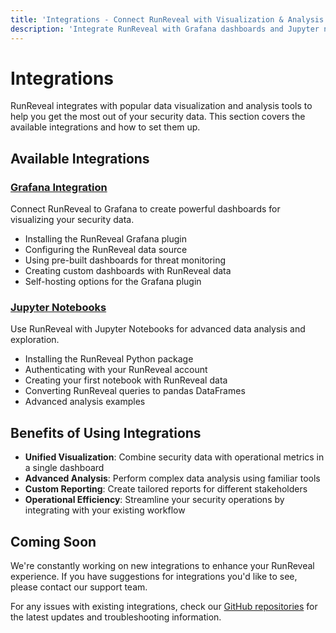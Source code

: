 ```yaml
---
title: 'Integrations - Connect RunReveal with Visualization & Analysis Tools'
description: 'Integrate RunReveal with Grafana dashboards and Jupyter notebooks for advanced data visualization and analysis. Enhance security operations with familiar tools.'
---
```


# Integrations

RunReveal integrates with popular data visualization and analysis tools to help you get the most out of your security data. This section covers the available integrations and how to set them up.

## Available Integrations

### [Grafana Integration](./integrations/grafana)

Connect RunReveal to Grafana to create powerful dashboards for visualizing your security data.

- Installing the RunReveal Grafana plugin
- Configuring the RunReveal data source
- Using pre-built dashboards for threat monitoring
- Creating custom dashboards with RunReveal data
- Self-hosting options for the Grafana plugin

### [Jupyter Notebooks](./integrations/jupyter)

Use RunReveal with Jupyter Notebooks for advanced data analysis and exploration.

- Installing the RunReveal Python package
- Authenticating with your RunReveal account
- Creating your first notebook with RunReveal data
- Converting RunReveal queries to pandas DataFrames
- Advanced analysis examples

## Benefits of Using Integrations

- **Unified Visualization**: Combine security data with operational metrics in a single dashboard
- **Advanced Analysis**: Perform complex data analysis using familiar tools
- **Custom Reporting**: Create tailored reports for different stakeholders
- **Operational Efficiency**: Streamline your security operations by integrating with your existing workflow

## Coming Soon

We're constantly working on new integrations to enhance your RunReveal experience. If you have suggestions for integrations you'd like to see, please contact our support team.

For any issues with existing integrations, check our [GitHub repositories](https://github.com/runreveal) for the latest updates and troubleshooting information.